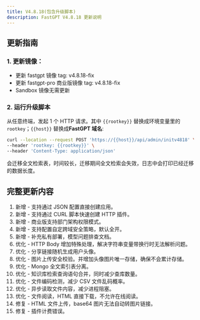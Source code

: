 ```yaml
---
title: V4.8.18(包含升级脚本)
description: FastGPT V4.8.18 更新说明
---
```


## 更新指南

### 1. 更新镜像：

- 更新 fastgpt 镜像 tag: v4.8.18-fix
- 更新 fastgpt-pro 商业版镜像 tag: v4.8.18-fix
- Sandbox 镜像无需更新

### 2. 运行升级脚本

从任意终端，发起 1 个 HTTP 请求。其中 `{{rootkey}}` 替换成环境变量里的 `rootkey`；`{{host}}` 替换成**FastGPT 域名**:

```bash
curl --location --request POST 'https://{{host}}/api/admin/initv4818' \
--header 'rootkey: {{rootkey}}' \
--header 'Content-Type: application/json'
```

会迁移全文检索表，时间较长，迁移期间全文检索会失效，日志中会打印已经迁移的数据长度。


## 完整更新内容

1. 新增 - 支持通过 JSON 配置直接创建应用。
2. 新增 - 支持通过 CURL 脚本快速创建 HTTP 插件。
3. 新增 - 商业版支持部门架构权限模式。
4. 新增 - 支持配置自定跨域安全策略，默认全开。
5. 新增 - 补充私有部署，模型问题排查文档。
6. 优化 - HTTP Body 增加特殊处理，解决字符串变量带换行时无法解析问题。
7. 优化 - 分享链接随机生成用户头像。
8. 优化 - 图片上传安全校验。并增加头像图片唯一存储，确保不会累计存储。
9. 优化 - Mongo 全文索引表分离。
10. 优化 - 知识库检索查询语句合并，同时减少查库数量。
11. 优化 - 文件编码检测，减少 CSV 文件乱码概率。
12. 优化 - 异步读取文件内容，减少进程阻塞。
13. 优化 - 文件阅读，HTML 直接下载，不允许在线阅读。
14. 修复 - HTML 文件上传，base64 图片无法自动转图片链接。
15. 修复 - 插件计费错误。
